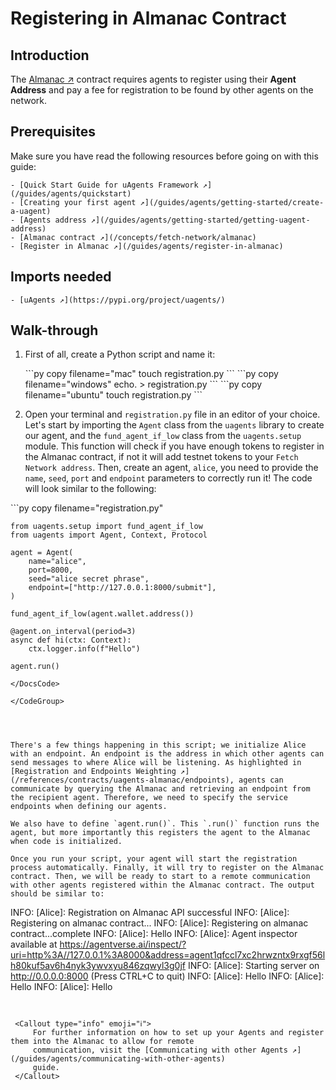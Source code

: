 
# Registering in Almanac Contract

## Introduction

The [Almanac ↗️](/references/contracts/uagents-almanac/almanac-overview) contract requires agents to register using their **Agent Address** and pay a fee for registration to be found by other agents on the network.

## Prerequisites

Make sure you have read the following resources before going on with this guide:

    - [Quick Start Guide for uAgents Framework ↗️](/guides/agents/quickstart)
    - [Creating your first agent ↗️](/guides/agents/getting-started/create-a-uagent)
    - [Agents address ↗️](/guides/agents/getting-started/getting-uagent-address)
    - [Almanac contract ↗️](/concepts/fetch-network/almanac)
    - [Register in Almanac ↗️](/guides/agents/register-in-almanac)

## Imports needed

    - [uAgents ↗️](https://pypi.org/project/uagents/)

## Walk-through

1. First of all, create a Python script and name it:

   <CodeGroup hasCopy isOSFile>
   <DocsCode mac={true}>
       ```py copy filename="mac"
       touch registration.py
       ```
   </DocsCode>
   <DocsCode windows={true}>
       ```py copy filename="windows"
       echo. > registration.py
       ```
   </DocsCode>

   <DocsCode ubuntu={true}>
       ```py copy filename="ubuntu"
       touch registration.py
       ```
       </DocsCode>

   </CodeGroup>

2. Open your terminal and `registration.py` file in an editor of your choice. Let's start by importing the `Agent` class from the `uagents` library to create our agent, and the `fund_agent_if_low` class from the `uagents.setup` module. This function will check if you have enough tokens to register in the Almanac contract, if not it will add testnet tokens to your `Fetch Network address`. Then, create an agent, `alice`, you need to provide the `name`, `seed`, `port` and `endpoint` parameters to correctly run it! The code will look similar to the following:

<GithubCodeSegment digest="2c6beabe5ec88375db41965c64bc5502">
    <CodeSegment
        path="https://github.com/fetchai/uAgent-Examples/blob/main/5-documentation/guides/agents/advanced/register-in-almanac/registration.py"
        lineStart={1}
        lineEnd={17}
        hosted={true}
    />
</GithubCodeSegment>
<CodeGroup dynamic hasCopy isLocalHostedFile digest='2c6beabe5ec88375db41965c64bc5502'>

<DocsCode local={true}>
	```py copy filename="registration.py"

	from uagents.setup import fund_agent_if_low
	from uagents import Agent, Context, Protocol
	
	agent = Agent(
	    name="alice",
	    port=8000,
	    seed="alice secret phrase",
	    endpoint=["http://127.0.0.1:8000/submit"],
	)
	
	fund_agent_if_low(agent.wallet.address())
	
	@agent.on_interval(period=3)
	async def hi(ctx: Context):
	    ctx.logger.info(f"Hello")
	
	agent.run()

```
</DocsCode>

</CodeGroup>




There's a few things happening in this script; we initialize Alice with an endpoint. An endpoint is the address in which other agents can send messages to where Alice will be listening. As highlighted in [Registration and Endpoints Weighting ↗️](/references/contracts/uagents-almanac/endpoints), agents can communicate by querying the Almanac and retrieving an endpoint from the recipient agent. Therefore, we need to specify the service endpoints when defining our agents.

We also have to define `agent.run()`. This `.run()` function runs the agent, but more importantly this registers the agent to the Almanac when code is initialized.

Once you run your script, your agent will start the registration process automatically. Finally, it will try to register on the Almanac contract. Then, we will be ready to start to a remote communication with other agents registered within the Almanac contract. The output should be similar to:

   ```
   INFO:     [Alice]: Registration on Almanac API successful
   INFO:     [Alice]: Registering on almanac contract...
   INFO:     [Alice]: Registering on almanac contract...complete
   INFO:     [Alice]: Hello
   INFO:     [Alice]: Agent inspector available at https://agentverse.ai/inspect/?uri=http%3A//127.0.0.1%3A8000&address=agent1qfccl7xc2hrwzntx9rxgf56lh80kuf5av6h4nyk3ywvxyu846zqwyl3g0jf
   INFO:     [Alice]: Starting server on http://0.0.0.0:8000 (Press CTRL+C to quit)
   INFO:     [Alice]: Hello
   INFO:     [Alice]: Hello
   INFO:     [Alice]: Hello
   ```


    <Callout type="info" emoji="ℹ️">
        For further information on how to set up your Agents and register them into the Almanac to allow for remote
        communication, visit the [Communicating with other Agents ↗️](/guides/agents/communicating-with-other-agents)
        guide.
    </Callout>
